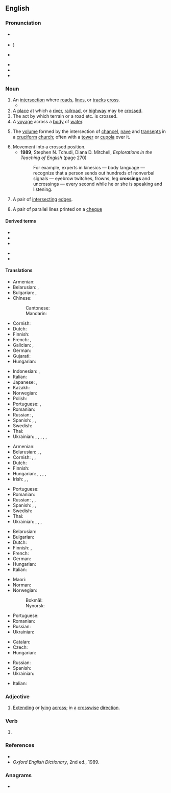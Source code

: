==English==
{{wikipedia|dab=crossing}}

===Pronunciation===
* {{a|GenAm}} {{IPA|en|/ˈkɹɔsɪŋ/}}
* {{a|RP}} {{IPA|en|/ˈkɹɒsɪŋ/|qual2=dated|/ˈkɹɔːsɪŋ/}})
* {{a|cot-caught|Canada}} {{IPA|en|/ˈkɹɑsɪŋ/}}
* {{audio|en|en-us-crossing.ogg|Audio (US)}}
* {{rhymes|en|ɒsɪŋ|ɔːsɪŋ}}
* {{rhymes|en|ɒsɪŋ}}

===Noun===
{{en-noun}}

# An [[intersection]] where [[road]]s, [[line]]s, or [[track]]s [[cross]].
#* {{quote-journal|en|year=2019|month=October|title=Newark crossing renewed|journal=Modern Railways|page=23|text=The lynchpin of the work was replacement of the flat '''crossing''' at Newark, where the ECML crosses the Nottingham to Lincoln line, with this work taking place across the three days of the bank holiday weekend.}}
# A [[place]] at which a [[river]], [[railroad]], or [[highway]] may be [[cross]]ed.
# The act by which terrain or a road etc. is crossed.
# A [[voyage]] across a [[body]] of [[water]].
# {{lb|en|architecture}} The [[volume]] formed by the intersection of [[chancel]], [[nave]] and [[transept]]s in a [[cruciform]] [[church]]; often with a [[tower]] or [[cupola]] over it.
# Movement into a crossed position.
#* '''1989''', Stephen N. Tchudi, Diana D. Mitchell, ''Explorations in the Teaching of English'' (page 270)
#*: For example, experts in kinesics — body language — recognize that a person sends out hundreds of nonverbal signals — eyebrow twitches, frowns, leg '''crossings''' and uncrossings — every second while he or she is speaking and listening.
# {{lb|en|graph theory}} A pair of [[intersecting]] [[edge|edges]].
# A pair of parallel lines printed on a [[cheque]]

====Derived terms====
{{top2}}
* {{l|en|crossing keeper}}
* {{l|en|diamond crossing}}
* {{l|en|flat crossing}}
{{mid}}
* {{l|en|grade crossing}}
* {{l|en|level crossing}}
{{bottom}}

====Translations====
{{trans-top|intersection where roads, lines, or tracks cross}}
* Armenian: {{t+|hy|խաչմերուկ}}
* Belarusian: {{t|be|скрыжава́нне|n}}, {{t|be|перасячэ́нне|n}}
* Bulgarian: {{t+|bg|преси́чане|n}}, {{t+|bg|пресе́чка|f}}
* Chinese:
*: Cantonese: {{t|yue|路口|tr=lou6 hau2}}
*: Mandarin: {{t+|cmn|路口|tr=lùkǒu}}
* Cornish: {{t|kw|treusva|f}}
* Dutch: {{t+|nl|kruising|f}}
* Finnish: {{t+|fi|risteys}}
* French: {{t+|fr|carrefour}}, {{t+|fr|croisement}}
* Galician: {{t+|gl|cruzamento|m}}, {{t+|gl|intersección|m}}
* German: {{t+|de|Kreuzung|f}}
* Gujarati: {{t|gu|ચોક|tr=cōk}}
* Hungarian: {{t+|hu|kereszteződés}}
{{trans-mid}}
* Indonesian: {{t+|id|persimpangan}}, {{t+|id|persilangan}}
* Italian: {{t+|it|incrocio|m}}
* Japanese: {{t+|ja|交差点|tr=kōsaten|sc=Jpan}} {{qualifier|roads}}, {{t+|ja|踏切|tr=fumikiri|sc=Jpan}} {{qualifier|level crossing}}
* Kazakh: {{t|kk|жаяуларға арналған жол}}
* Norwegian: {{t+|no|kryss|n}}
* Polish: {{t+|pl|skrzyżowanie|n}}
* Portuguese: {{t+|pt|encruzilhada|f}}, {{t+|pt|cruzamento|m}}
* Romanian: {{t+|ro|traversare|f}}
* Russian: {{t+|ru|перекрёсток|m}}, {{t+|ru|пересече́ние|n}}
* Spanish: {{t+|es|cruce|m}}, {{t+|es|crucero|m}} {{q|Mexico}}, {{t+|es|intersección|m}}
* Swedish: {{t+|sv|korsning|c}}
* Thai: {{t-needed|th}}
* Ukrainian: {{t|uk|перехре́стя|n}}, {{t|uk|пере́тин|m}}, {{t|uk|перехре́щення|n}}, {{t|uk|схре́щення|n}}, {{t|uk|роздорі́жжя|n}}, {{t|uk|перехре́щування|n}}
{{trans-bottom}}

{{trans-top|place at which a river, railroad, or highway may be crossed}}
* Armenian: {{t+|hy|անցում}}
* Belarusian: {{t|be|перае́зд|m}}, {{t|be|перапра́ва|f}} {{qualifier|river}}, {{t|be|перахо́д|m}} {{qualifier|pedestrian}}
* Cornish: {{t|kw|treusva|f}} {{qualifier|general}}, {{t|kw|treusva hyns horn|f}} {{qualifier|railway crossing}}, {{t|kw|treusva gerdhoryon|f}} {{qualifier|pedestrian crossing}}
* Dutch: {{t+|nl|overgang|m}}
* Finnish: {{t|fi|ylikulkupaikka}}
* Hungarian: {{sense|in general}} {{t+|hu|átkelőhely}}, {{sense|for pedestrians}} {{t|hu|gyalogátkelő}}, {{t+|hu|gyalogos-átkelőhely}}, {{t|hu|[[kijelölt]] [[gyalogátkelőhely]]}}, {{sense|for a railroad}} {{t|hu|vasúti átjáró}}
* Irish: {{t|ga|trasbhealach|m}}, {{t|ga|trasrian|m}}, {{t|ga|crosaire|m}}
{{trans-mid}}
* Portuguese: {{t+|pt|cruzamento|m}}
* Romanian: {{t+|ro|trecere|f}}
* Russian: {{t+|ru|перее́зд|m}}, {{t+|ru|перепра́ва|f}} {{qualifier|river}}, {{t+|ru|перехо́д|m}} {{qualifier|pedestrian}}
* Spanish: {{t+|es|cruce|m}}, {{qualifier|pedestrian}} {{t|es|cruce peatonal}}, {{qualifier|watercourse}} {{t+|es|vado}}
* Swedish: {{t+|sv|övergångsställe|n}}
* Thai: {{t-needed|th}}
* Ukrainian: {{t|uk|пере́їзд|m}}, {{t|uk|перепра́ва|f}} {{qualifier|river}}, {{t|uk|перехі́д|m}} {{qualifier|pedestrian}}, 
{{trans-bottom}}

{{trans-top|voyage across a body of water}}
* Belarusian: {{t|be|перапра́ва|f}}
* Bulgarian: {{t+|bg|преси́чане|n}}
* Dutch: {{t+|nl|oversteek|m}}
* Finnish: {{t+|fi|ylittäminen}}, {{t+|fi|ylitys}}
* French: {{t+|fr|traversée}}
* German: {{t+|de|Überfahrt|f}}
* Hungarian: {{t+|hu|átkelés}}
* Italian: {{t+|it|traversata|f}}
{{trans-mid}}
* Maori: {{t|mi|whitianga}}
* Norman: {{t|nrf|travèrsée|f}}
* Norwegian:
*: Bokmål: {{t|nb|overfart|m}}
*: Nynorsk: {{t|nn|overfart|m}}
* Portuguese: {{t|pt|singradura|f}}
* Romanian: {{t+|ro|traversare|f}}
* Russian: {{t+|ru|перепра́ва|f}}
* Ukrainian: {{t|uk|перепра́ва|f}}
{{trans-bottom}}

{{trans-top|architecture: volume formed by the intersection of chancel, nave and transepts in a cruciform church}}
* Catalan: {{t+|ca|creuer|m}}
* Czech: {{t|cs|křížení|n}}
* Hungarian: {{t+|hu|négyezet}}
{{trans-mid}}
* Russian: {{t|ru|средокре́стие|n}}
* Spanish: {{t+|es|crucero|m}}
* Ukrainian: {{t|uk|середохре́стя|n}}
{{trans-bottom}}

{{trans-top|graph theory}}
* Italian: {{t+|it|incrocio|m}}
{{trans-mid}}
{{trans-bottom}}

===Adjective===
{{en-adj|-}}

# {{lb|en|rare}} [[extend|Extending]] or [[lying]] [[across]]; in a [[crosswise]] [[direction]].

===Verb===
{{head|en|verb form}}

# {{present participle of|en|cross|nocat=1}}

===References===
* {{R:Dictionary.com|crossing}}
* ''Oxford English Dictionary'', 2nd ed., 1989.

===Anagrams===
* {{anagrams|en|a=cginorss|scorings|scorsing}}